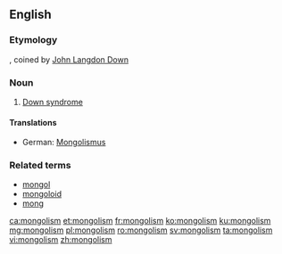 ==English==
===Etymology===
{{suffix|Mongol|ism|lang=en}}, coined by [[:w:John Langdon Down|John Langdon Down]]

===Noun===
{{wikipedia|Down syndrome}}
{{en-noun|-}}

# {{context|now|_|offensive|lang=en}} [[Down syndrome]]

====Translations====
{{trans-top|Down syndrome}}
*German: [[Mongolismus]] {{g|m}} {{qualifier|dated}}
{{trans-mid}}
{{trans-bottom}}

===Related terms===
* [[mongol]]
* [[mongoloid]]
* [[mong]]

[[ca:mongolism]]
[[et:mongolism]]
[[fr:mongolism]]
[[ko:mongolism]]
[[ku:mongolism]]
[[mg:mongolism]]
[[pl:mongolism]]
[[ro:mongolism]]
[[sv:mongolism]]
[[ta:mongolism]]
[[vi:mongolism]]
[[zh:mongolism]]